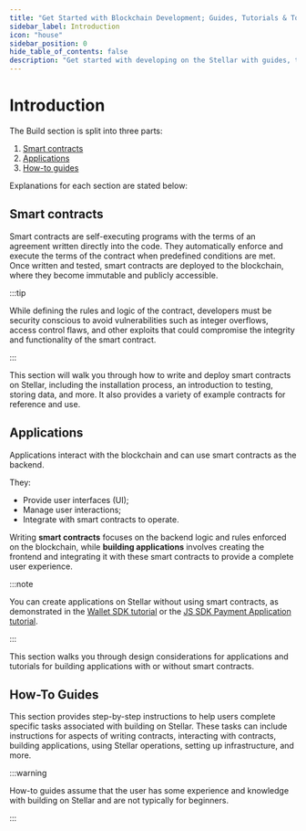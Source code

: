 ```yaml
---
title: "Get Started with Blockchain Development; Guides, Tutorials & Tools"
sidebar_label: Introduction
icon: "house"
sidebar_position: 0
hide_table_of_contents: false
description: "Get started with developing on the Stellar with guides, tutorials, tools, and resources. Learn how to write smart contracts, build applications, and more."
---
```


# Introduction

The Build section is split into three parts:

1. [Smart contracts](/docs/build/smart-contracts)
2. [Applications](/docs/build/apps)
3. [How-to guides](/docs/build/guides)

Explanations for each section are stated below:

## Smart contracts

Smart contracts are self-executing programs with the terms of an agreement written directly into the code. They automatically enforce and execute the terms of the contract when predefined conditions are met. Once written and tested, smart contracts are deployed to the blockchain, where they become immutable and publicly accessible.

:::tip

While defining the rules and logic of the contract, developers must be security conscious to avoid vulnerabilities such as integer overflows, access control flaws, and other exploits that could compromise the integrity and functionality of the smart contract.

:::

This section will walk you through how to write and deploy smart contracts on Stellar, including the installation process, an introduction to testing, storing data, and more. It also provides a variety of example contracts for reference and use.

## Applications

Applications interact with the blockchain and can use smart contracts as the backend.

They:

- Provide user interfaces (UI);
- Manage user interactions;
- Integrate with smart contracts to operate.

Writing **smart contracts** focuses on the backend logic and rules enforced on the blockchain, while **building applications** involves creating the frontend and integrating it with these smart contracts to provide a complete user experience.

:::note

You can create applications on Stellar without using smart contracts, as demonstrated in the [Wallet SDK tutorial](./apps/wallet/overview.mdx) or the [JS SDK Payment Application tutorial](./apps/example-application-tutorial/overview.mdx).

:::

This section walks you through design considerations for applications and tutorials for building applications with or without smart contracts.

## How-To Guides

This section provides step-by-step instructions to help users complete specific tasks associated with building on Stellar. These tasks can include instructions for aspects of writing contracts, interacting with contracts, building applications, using Stellar operations, setting up infrastructure, and more.

:::warning

How-to guides assume that the user has some experience and knowledge with building on Stellar and are not typically for beginners.

:::
